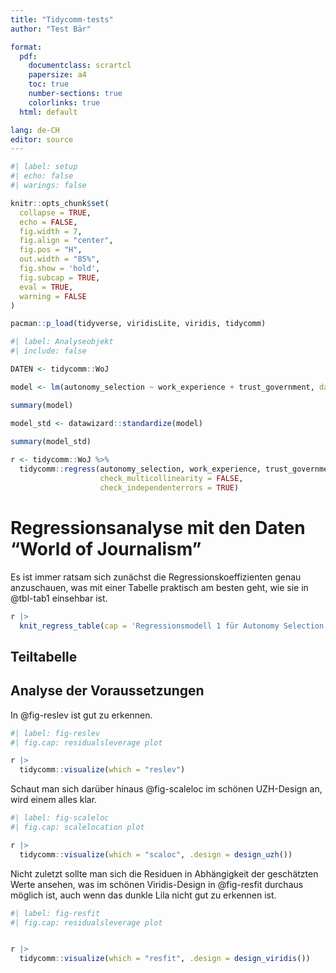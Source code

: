 ```yaml
---
title: "Tidycomm-tests"
author: "Test Bär"

format: 
  pdf:
    documentclass: scrartcl
    papersize: a4
    toc: true
    number-sections: true
    colorlinks: true
  html: default 

lang: de-CH
editor: source
---
```


```r
#| label: setup
#| echo: false
#| warings: false

knitr::opts_chunk$set(
  collapse = TRUE,
  echo = FALSE,
  fig.width = 7,
  fig.align = "center",
  fig.pos = "H",
  out.width = "85%",
  fig.show = 'hold',
  fig.subcap = TRUE,
  eval = TRUE, 
  warning = FALSE
)

pacman::p_load(tidyverse, viridisLite, viridis, tidycomm)
```

```r
#| label: Analyseobjekt
#| include: false

DATEN <- tidycomm::WoJ

model <- lm(autonomy_selection ~ work_experience + trust_government, data = DATEN)

summary(model)

model_std <- datawizard::standardize(model)
 
summary(model_std)

r <- tidycomm::WoJ %>% 
  tidycomm::regress(autonomy_selection, work_experience, trust_government, 
                    check_multicollinearity = FALSE, 
                    check_independenterrors = TRUE) 

```

# Regressionsanalyse mit den Daten "World of Journalism"

Es ist immer ratsam sich zunächst die Regressionskoeffizienten genau anzuschauen, was mit einer Tabelle praktisch am besten geht, wie sie in @tbl-tab1 einsehbar ist.

```r

r |> 
  knit_regress_table(cap = 'Regressionsmodell 1 für Autonomy Selection') 
```

## Teiltabelle


## Analyse der Voraussetzungen

In @fig-reslev ist gut zu erkennen.

```r
#| label: fig-reslev
#| fig.cap: residualsleverage plot

r |> 
  tidycomm::visualize(which = "reslev")
```

Schaut man sich darüber hinaus @fig-scaleloc im schönen UZH-Design an, wird einem alles klar.

```r
#| label: fig-scaleloc
#| fig.cap: scalelocation plot

r |> 
  tidycomm::visualize(which = "scaloc", .design = design_uzh())
```

Nicht zuletzt sollte man sich die Residuen in Abhängigkeit der geschätzten Werte ansehen, was im schönen Viridis-Design in @fig-resfit durchaus möglich ist, auch wenn das dunkle Lila nicht gut zu erkennen ist.

```r
#| label: fig-resfit
#| fig.cap: residualsleverage plot


r |> 
  tidycomm::visualize(which = "resfit", .design = design_viridis())
```

